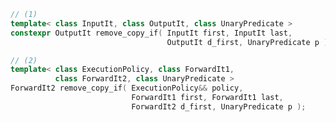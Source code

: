 ```cpp
// (1)
template< class InputIt, class OutputIt, class UnaryPredicate >
constexpr OutputIt remove_copy_if( InputIt first, InputIt last,
                                   OutputIt d_first, UnaryPredicate p );

// (2)
template< class ExecutionPolicy, class ForwardIt1,
          class ForwardIt2, class UnaryPredicate >
ForwardIt2 remove_copy_if( ExecutionPolicy&& policy,
                           ForwardIt1 first, ForwardIt1 last,
                           ForwardIt2 d_first, UnaryPredicate p );
```
